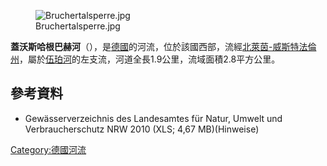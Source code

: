{{Onesource|time=2020-07-26T03:04:34+00:00}}
[[Image:Bruchertalsperre.jpg|right]]

{{Coord|51.083006|N|7.555570|E|display=title}}

'''蓋沃斯哈根巴赫河'''（{{lang-de|Gervershagener Bach}}），是[[德國|德國]]的河流，位於該國西部，流經[[北萊茵-威斯特法倫州|北萊茵-威斯特法倫州]]，屬於[[伍珀河|伍珀河]]的左支流，河道全長1.9公里，流域面積2.8平方公里。

==參考資料==
* Gewässerverzeichnis des Landesamtes für Natur, Umwelt und Verbraucherschutz NRW 2010 (XLS; 4,67 MB)(Hinweise)

{{Germany-geo-stub}}
[[Category:德國河流|Category:德國河流]]
